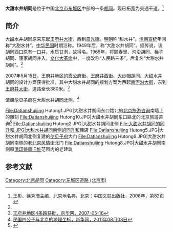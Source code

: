 {{Coord|39.91062|116.40345|type:landmark_region:CN-11_source:GoogleMaps|display=title}}
{{Infobox China Road
|路牌类型 = Beijing
|道路方向 =WE
|中文道路名称 = 大甜水井胡同
|道路名称拼音 =DATIANSHUIJING HUTONG
|图片 = Datianshuijing Hutong (20210529190652).jpg
|图片说明 = 大甜水井胡同（2021年5月）
|道路属性 = 
|道路总长度 = 0.39
|车速限制 = 
|行车线数量 = 
|所在地区 = [[北京市|北京市]][[东城区_(北京市)|东城区]]
|起点 =[[王府井大街|王府井大街]]
|终点 =[[南河沿大街|南河沿大街]]
|路段主要建筑 = [[王府中环|王府中环]]<br />[[伦贝子府|伦贝子府]]<br>[[同升和|同升和]]<br>[[老北京风情街|老北京风情街]]<br>[[清印铸局旧址|清印铸局旧址]]
}}

'''大甜水井胡同'''是位于中国[[北京市|北京市]][[东城区_(北京市)|东城区]]中部的一条[[胡同|胡同]]。现已拓宽为交通干道。<ref name=bjdmd>王彬、徐秀珊主编，北京地名典，北京：中国文联出版社，2008年，第82页</ref>

==简介==
大甜水井胡同原来东起[[王府井大街|王府井大街]]，西到[[晨光街|晨光街]]。[[明朝|明朝]]称“甜水井”。[[清朝|清朝]][[宣统|宣统]]年间称“大甜水井”。[[中华民国|中华民国]]时期沿称。1949年后，称“大甜水井胡同”。据传说，该胡同西口原有一口井，水质甘洌，故得名。1965年，将颐寿里、沟沿胡同、梯子胡同、康家胡同并入。[[文化大革命|文化大革命]]中，一度改称“人民路三条”。后复名“大甜水井胡同”。<ref name=bjdmd/>

2007年5月15日，王府井地区的[[霞公府街|霞公府街]]、[[王府井西街|王府井西街]]、[[大纱帽胡同|大纱帽胡同]]、大甜水井胡同的设计方案获得批准，其中大甜水井胡同的规划方案为西起[[南河沿大街|南河沿大街]]，东到[[王府井大街|王府井大街]]，道路全长380米。<ref>[http://epaper.jinghua.cn/html/2007-05/16/content_201303.htm 王府井地区4条路获批，京华网，2007-05-16]{{dead link|date=2017年12月 |bot=InternetArchiveBot |fix-attempted=yes }}</ref>

[[清朝|清朝]][[伦贝子府|伦贝子府]]在大甜水井胡同北侧。<ref>[http://news.xinhuanet.com/theory/2011-08/03/c_121763981.htm 民国四公子与北京的地理坐标，新华网，2011年08月03日]</ref>

<gallery>
File:Datianshuijing Hutong1.JPG|大甜水井胡同东口路北的[[北京旅游咨询|北京旅游咨询]]南墙上的雕刻
File:Datianshuijing Hutong10.JPG|大甜水井胡同东口路北的北京旅游咨询<ref>{{Cite web |url=http://www.bjta.gov.cn/xwzx/qxlyxw/356367.htm |title=王府井旅游咨询服务站重张开业，北京市旅游发展委员会，2013-01-25 |access-date=2013-04-25 |archive-url=https://web.archive.org/web/20160304130657/http://www.bjta.gov.cn/xwzx/qxlyxw/356367.htm |archive-date=2016-03-04 |dead-url=yes }}</ref>
File:Datianshuijing Hutong2.JPG|大甜水井胡同北侧
File:大甜水井胡同的同升和.JPG|大甜水井胡同南侧的[[同升和|同升和]]鞋店
File:Datianshuijing Hutong5.JPG|大甜水井胡同北侧复建的[[伦贝子府|伦贝子府]]大门
File:Datianshuijing Hutong6.JPG|大甜水井胡同南侧的[[老北京风情街|老北京风情街]]北门
File:Datianshuijing Hutong8.JPG|大甜水井胡同南侧原[[清印铸局旧址|清印铸局旧址]]范围内的老建筑
</gallery>

==参考文献==
{{commonscat|Datianshuijing Hutong}}
{{reflist}}

[[Category:北京胡同|Category:北京胡同]]
[[Category:东城区道路_(北京市)|Category:东城区道路 (北京市)]]